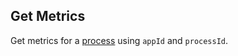 
## Get Metrics

<OperationInfo method='get' path='/metrics/v1/{appId}/process/{processId}' />

Get metrics for a [process](https://hathora.dev/docs/concepts/hathora-entities#process) using `appId` and `processId`.
